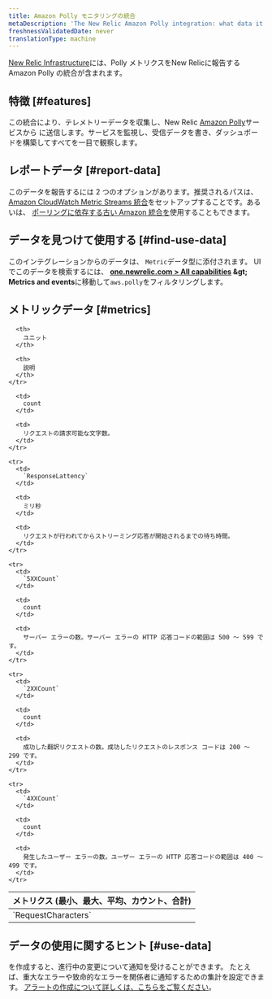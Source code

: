 ```yaml
---
title: Amazon Polly モニタリングの統合
metaDescription: 'The New Relic Amazon Polly integration: what data it reports, and how to enable it.'
freshnessValidatedDate: never
translationType: machine
---
```


[New Relic Infrastructure](/docs/infrastructure/integrations-getting-started/getting-started/introduction-infrastructure-integrations)には、Polly メトリクスをNew Relicに報告する <DNT>Amazon Polly</DNT> の統合が含まれます。

## 特徴 [#features]

この統合により、テレメトリーデータを収集し、New Relic [<DNT>Amazon Polly</DNT>](https://docs.aws.amazon.com/polly)サービスから に送信します。サービスを監視し、受信データを書き、ダッシュボードを構築してすべてを一目で観察します。

## レポートデータ [#report-data]

このデータを報告するには 2 つのオプションがあります。推奨されるパスは、 [Amazon CloudWatch Metric Streams 統合](/docs/infrastructure/amazon-integrations/connect/aws-metric-stream)をセットアップすることです。あるいは、 [ポーリングに依存する古い Amazon 統合を](/docs/infrastructure/infrastructure-integrations/cloud-integrations/configure-polling-frequency-data-collection-cloud-integrations)使用することもできます。

## データを見つけて使用する [#find-use-data]

このインテグレーションからのデータは、 `Metric`データ型に添付されます。 UI でこのデータを検索するには、 <DNT>**[one.newrelic.com &gt; All capabilities](https://one.newrelic.com/all-capabilities) &amp;gt; Metrics and events**</DNT>に移動して`aws.polly`をフィルタリングします。

## メトリックデータ [#metrics]

<table>
  <thead>
    <tr>
      <th style={{ width: "200px" }}>
        メトリクス (最小、最大、平均、カウント、合計)
      </th>

      <th>
        ユニット
      </th>

      <th>
        説明
      </th>
    </tr>
  </thead>

  <tbody>
    <tr>
      <td>
        `RequestCharacters`
      </td>

      <td>
        count
      </td>

      <td>
        リクエストの請求可能な文字数。
      </td>
    </tr>

    <tr>
      <td>
        `ResponseLattency`
      </td>

      <td>
        ミリ秒
      </td>

      <td>
        リクエストが行われてからストリーミング応答が開始されるまでの待ち時間。
      </td>
    </tr>

    <tr>
      <td>
        `5XXCount`
      </td>

      <td>
        count
      </td>

      <td>
        サーバー エラーの数。サーバー エラーの HTTP 応答コードの範囲は 500 ～ 599 です。
      </td>
    </tr>

    <tr>
      <td>
        `2XXCount`
      </td>

      <td>
        count
      </td>

      <td>
        成功した翻訳リクエストの数。成功したリクエストのレスポンス コードは 200 ～ 299 です。
      </td>
    </tr>

    <tr>
      <td>
        `4XXCount`
      </td>

      <td>
        count
      </td>

      <td>
        発生したユーザー エラーの数。ユーザー エラーの HTTP 応答コードの範囲は 400 ～ 499 です。
      </td>
    </tr>
  </tbody>
</table>

## データの使用に関するヒント [#use-data]

<InlinePopover type="alerts" />を作成すると、進行中の変更について通知を受けることができます。 たとえば、重大なエラーや致命的なエラーを関係者に通知するための集計を設定できます。 [アラートの作成について詳しくは、こちらをご覧ください](/docs/alerts-applied-intelligence/new-relic-alerts/learn-alerts/introduction-alerts)。